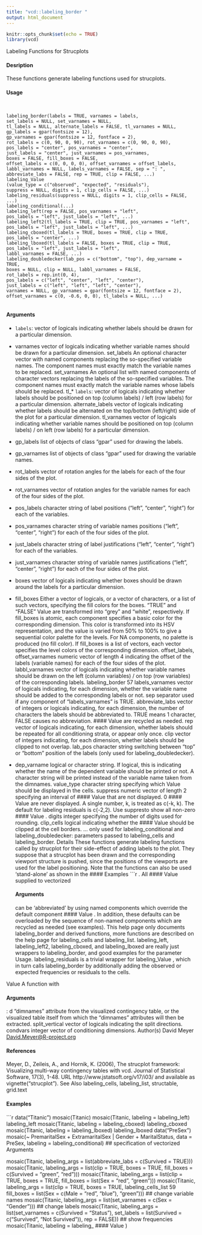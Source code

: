 ```yaml
---
title: "vcd::labeling_border "
output: html_document
---
```


```r
knitr::opts_chunk$set(echo = TRUE)
library(vcd)
```
Labeling Functions for Strucplots

#### Desription

These functions generate labeling functions used for strucplots.

#### Usage
<pre><code>

labeling_border(labels = TRUE, varnames = labels,
set_labels = NULL, set_varnames = NULL,
tl_labels = NULL, alternate_labels = FALSE, tl_varnames = NULL,
gp_labels = gpar(fontsize = 12),
gp_varnames = gpar(fontsize = 12, fontface = 2),
rot_labels = c(0, 90, 0, 90), rot_varnames = c(0, 90, 0, 90),
pos_labels = "center", pos_varnames = "center",
just_labels = "center", just_varnames = pos_varnames,
boxes = FALSE, fill_boxes = FALSE,
offset_labels = c(0, 0, 0, 0), offset_varnames = offset_labels,
labbl_varnames = NULL, labels_varnames = FALSE, sep = ": ",
abbreviate_labs = FALSE, rep = TRUE, clip = FALSE, ...)
labeling_Value 
(value_type = c("observed", "expected", "residuals"),
suppress = NULL, digits = 1, clip_cells = FALSE, ...)
labeling_residuals(suppress = NULL, digits = 1, clip_cells = FALSE, ...)
labeling_conditional(...)
labeling_left(rep = FALSE, pos_varnames = "left",
pos_labels = "left", just_labels = "left", ...)
labeling_left2(tl_labels = TRUE, clip = TRUE, pos_varnames = "left",
pos_labels = "left", just_labels = "left", ...)
labeling_cboxed(tl_labels = TRUE, boxes = TRUE, clip = TRUE,
pos_labels = "center", ...)
labeling_lboxed(tl_labels = FALSE, boxes = TRUE, clip = TRUE,
pos_labels = "left", just_labels = "left",
labbl_varnames = FALSE, ...)
labeling_doubledecker(lab_pos = c("bottom", "top"), dep_varname = TRUE,
boxes = NULL, clip = NULL, labbl_varnames = FALSE,
rot_labels = rep.int(0, 4),
pos_labels = c("left", "center", "left", "center"),
just_labels = c("left", "left", "left", "center"),
varnames = NULL, gp_varnames = gpar(fontsize = 12, fontface = 2),
offset_varnames = c(0, -0.6, 0, 0), tl_labels = NULL, ...)

</code></pre>
#### Arguments

* ``labels``: vector of logicals indicating whether labels should be drawn for a particular
dimension.

* varnames vector of logicals indicating whether variable names should be drawn for a particular dimension.
set_labels An optional character vector with named components replacing the so-specified variable names. The component names must exactly match the variable names to be replaced.
set_varnames An optional list with named components of character vectors replacing the labels
of the so-specified variables. The component names must exactly match the variable names whose labels should be replaced.
tl_* ``labels``: vector of logicals indicating whether labels should be positioned on top (column
labels) / left (row labels) for a particular dimension.
alternate_labels
vector of logicals indicating whether labels should be alternated on the top/bottom (left/right) side of the plot for a particular dimension.
tl_varnames vector of logicals indicating whether variable names should be positioned on top
(column labels) / on left (row labels) for a particular dimension.
* gp_labels list of objects of class "gpar" used for drawing the labels.
* gp_varnames list of objects of class "gpar" used for drawing the variable names.
* rot_labels vector of rotation angles for the labels for each of the four sides of the plot.
* rot_varnames vector of rotation angles for the variable names for each of the four sides of the plot.
* pos_labels character string of label positions ("left", "center", "right") for each of the variables.
* pos_varnames character string of variable names positions ("left", "center", "right") for each of the four sides of the plot.
* just_labels character string of label justifications ("left", "center", "right") for each of the variables.
* just_varnames character string of variable names justifications ("left", "center", "right") for each of the four sides of the plot.
* boxes vector of logicals indicating whether boxes should be drawn around the labels for a particular dimension.
* fill_boxes Either a vector of logicals, or a vector of characters, or a list of such vectors, specifying the fill colors for the boxes. "TRUE" and "FALSE"  Value 
 are transformed
into "grey" and "white", respectively. If fill_boxes is atomic, each
component specifies a basic color for the corresponding dimension. This color
is transformed into its HSV representation, and the value is varied from 50% to
100% to give a sequential color palette for the levels. For NA components, no
palette is produced (no fill color). If fill_boxes is a list of vectors, each vector
specifies the level colors of the corresponding dimension.
offset_labels, offset_varnames
numeric vector of length 4 indicating the offset of the labels (variable names)
for each of the four sides of the plot.
labbl_varnames vector of logicals indicating whether variable names should be drawn on the left
(column variables) / on top (row variables) of the corresponding labels.
labeling_border 57
labels_varnames
vector of logicals indicating, for each dimension, whether the variable name
should be added to the corresponding labels or not.
sep separator used if any component of "labels_varnames" is TRUE.
abbreviate_labs
vector of integers or logicals indicating, for each dimension, the number of characters
the labels should be abbreviated to. TRUE means 1 character, FALSE causes
no abbreviation. 
#### Value 
 are recycled as needed.
rep vector of logicals indicating, for each dimension, whether labels should be repeated
for all conditioning strata, or appear only once.
clip vector of integers indicating, for each dimension, whether labels should be clipped
to not overlap.
lab_pos character string switching between "top" or "bottom" position of the labels
(only used for labeling_doubledecker).
* dep_varname logical or character string. If logical, this is indicating whether the name of the dependent variable should be printed or not. A character string will be printed instead of the variable name taken from the dimnames.
value_type character string specifying which Value 
 should be displayed in the cells.
suppress numeric vector of length 2 specifying an interval of 
#### Value 
 that are not displayed.
0 
#### Value 
 are never displayed. A single number, k, is treated as c(-k, k).
The default for labeling residuals is c(-2,2). Use suppresto show all
non-zero 
#### Value 
.
digits integer specifying the number of digits used for rounding.
clip_cells logical indicating whether the 
#### Value 
 should be clipped at the cell borders.
... only used for labeling_conditional and labeling_doubledecker: parameters
passed to labeling_cells and labeling_border.
Details
These functions generate labeling functions called by strucplot for their side-effect of adding
labels to the plot. They suppose that a strucplot has been drawn and the corresponding viewport
structure is pushed, since the positions of the viewports are used for the label positioning. Note that
the functions can also be used 'stand-alone' as shown in the 
#### Examples
```r
.
All 
#### Value 
 supplied to vectorized 
</code></pre>
#### Arguments
 can be 'abbreviated' by using named components which
override the default component 
#### Value 
. In addition, these defaults can be overloaded by the sequence
of non-named components which are recycled as needed (see examples).
This help page only documents labeling_border and derived functions, more functions are described
on the help page for labeling_cells and labeling_list.
labeling_left, labeling_left2, labeling_cboxed, and labeling_lboxed are really just wrappers
to labeling_border, and good examples for the parameter Usage.
labeling_residuals is a trivial wrapper for labeling_Value
, which in turn calls labeling_border
by additionally adding the observed or expected frequencies or residuals to the cells.

Value
A function with 
</code></pre>
#### Arguments
:
d "dimnames" attribute from the visualized contingency table, or the visualized
table itself from which the "dimnames" attributes will then be extracted.
split_vertical vector of logicals indicating the split directions.
condvars integer vector of conditioning dimensions.
Author(s)
David Meyer <David.Meyer@R-project.org>

#### References
Meyer, D., Zeileis, A., and Hornik, K. (2006), The strucplot framework: Visualizing multi-way contingency
tables with vcd. Journal of Statistical Software, 17(3), 1-48. URL http://www.jstatsoft.org/v17/i03/
and available as vignette("strucplot").
See Also
labeling_cells, labeling_list, structable, grid.text

#### Examples
```r

data("Titanic")
mosaic(Titanic)
mosaic(Titanic, labeling = labeling_left)
labeling_left
mosaic(Titanic, labeling = labeling_cboxed)
labeling_cboxed
mosaic(Titanic, labeling = labeling_lboxed)
labeling_lboxed
data("PreSex")
mosaic(~ PremaritalSex + ExtramaritalSex | Gender + MaritalStatus,
data = PreSex, labeling = labeling_conditional)
## specification of vectorized  Arguments

mosaic(Titanic, labeling_args = list(abbreviate_labs = c(Survived = TRUE)))
mosaic(Titanic, labeling_args = list(clip = TRUE, boxes = TRUE,
fill_boxes = c(Survived = "green", "red")))
mosaic(Titanic, labeling_args = list(clip = TRUE, boxes = TRUE,
fill_boxes = list(Sex = "red", "green")))
mosaic(Titanic, labeling_args = list(clip = TRUE, boxes = TRUE,
labeling_cells_list 59
fill_boxes = list(Sex = c(Male = "red", "blue"), "green")))
## change variable names
mosaic(Titanic, labeling_args = list(set_varnames = c(Sex = "Gender")))
## change labels
mosaic(Titanic, labeling_args = list(set_varnames = c(Survived = "Status"),
set_labels = list(Survived = c("Survived", "Not Survived")), rep = FALSE))
## show frequencies
mosaic(Titanic, labeling = labeling_
#### Value 
)
